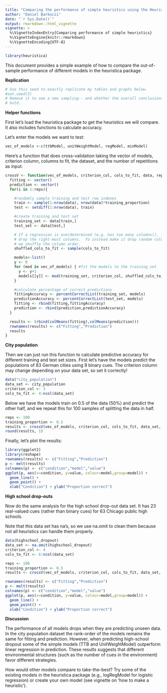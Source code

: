 ```yaml
---
title: "Comparing the performance of simple heuristics using the Heuristica R package"
author: "Daniel Barkoczi"
date: "`r Sys.Date()`"
output: rmarkdown::html_vignette
vignette: >
  %\VignetteIndexEntry{Comparing performance of simple heuristics}
  %\VignetteEngine{knitr::rmarkdown}
  %\VignetteEncoding{UTF-8}
---
```


```r
library(heuristica)
```



This document provides a simple example of how to compare the out-of-sample performance of different models in the heuristica package. 

**Replication**

```r
# Use this seed to exactly replicate my tables and graphs below.
#set.seed(3)
# Remove it to see a new sampling-- and whether the overall conclusions still
# hold.
```
**Helper functions**

First let's load the heuristica package to get the heuristics we will compare.  It also includes functions to calculate accuracy. 

Let's enter the models we want to test:
```r
vec_of_models <-c(ttbModel, unitWeightModel, regModel, minModel)
```
Here's a function that does cross-validation taking the vector of models, criterion column, columns to fit, the dataset, and the number of repetitions as input:
```r
crossV <- function(vec_of_models, criterion_col, cols_to_fit, data, reps,training_proportion){
  fitting <- vector()
  prediction <- vector()
  for(i in 1:reps){

    #randomly sample training and test row indexes
    train <- sample(1:nrow(data), nrow(data)*training_proportion)
    test <- setdiff(1:nrow(data), train)

    #create training and test set
    training_set <- data[train,]
    test_set <- data[test,]

    # If a regression is overdetermined (e.g. has too many columns(), it will
    # drop the right-most columns.  To instead make it drop random columns,
    # we shuffle the column order.
    shuffled_cols_to_fit <- sample(cols_to_fit)

    models<-list()
    y <- 0
    for (mod in vec_of_models) { #fit the models to the training_set
      y <- y+1
      models[[y]] <- mod(training_set, criterion_col, shuffled_cols_to_fit)
    }

    #calculate percentage of correct predictions
    fittingAccuracy <- percentCorrectList(training_set, models)
    predictionAccuracy <- percentCorrectList(test_set, models)
    fitting <- rbind(fitting,fittingAccuracy)
    prediction <- rbind(prediction,predictionAccuracy)
  }

  results <- (rbind(colMeans(fitting),colMeans(prediction)))
  rownames(results) <- c("Fitting","Prediction")
  results
}
```

**City population**

Then we can just run this function to calculate predictive accuracy for different training and test set sizes. First let's have the models predict the populations of 83 German cities using 9 binary cues. The criterion column may change depending on your data set, so set it correctly!

```r
data("city_population")
data_set <- city_population
criterion_col <- 3
cols_to_fit <- 4:ncol(data_set)
```

Below we have the models train on 0.5 of the data (50%) and predict the other half, and we repeat this for 100 samples of splitting the data in half.

```r
reps <- 100
training_proportion <- 0.5
results <- crossV(vec_of_models, criterion_col, cols_to_fit, data_set, reps,training_proportion)
round(results, 1)
```

Finally, let's plot the results:

```r
library(ggplot2)
library(reshape)
rownames(results) <- c("Fitting","Prediction")
p <- melt(results)
colnames(p) <- c("condition","model","value")
ggplot(p, aes(x=condition, y=value, colour=model,group=model)) +
  geom_line() + 
  geom_point() + 
  xlab("Condition") + ylab("Proportion correct")
```

**High school drop-outs**

Now do the same analysis for the high school drop-out data set.  It has 23 real-valued cues (rather than binary cues) for 63 Chicago public high schools.

Note that this data set has na's, so we use na.omit to clean them because not all heuristics can handle them properly.
```r
data(highschool_dropout)
data_set <- na.omit(highschool_dropout)
criterion_col <- 4
cols_to_fit <- 6:ncol(data_set)

reps <- 100
training_proportion <- 0.5
results <- crossV(vec_of_models, criterion_col, cols_to_fit, data_set, reps,training_proportion) 

rownames(results) <- c("Fitting","Prediction")
p <- melt(results)
colnames(p) <- c("condition","model","value")
ggplot(p, aes(x=condition, y=value, colour=model,group=model)) +
  geom_line() + 
  geom_point() + 
  xlab("Condition") + ylab("Proportion correct")
```

**Discussion**

The performance of all models drops when they are predicting unseen data. In the city population dataset the rank-order of the models remains the same for fitting and prediction. However, when predicting high-school dropout some of the simple models (TTB and UnitWeightModel) outperform linear regression in prediction. These results suggests that different environmental structures (such as the number of cues in the environment) favor different strategies.

How would other models compare to take-the-best? Try some of the existing models in the heuristica package (e.g., logRegModel for logistic regression) or create your own model (see vignette on 'how to make a heuristic').